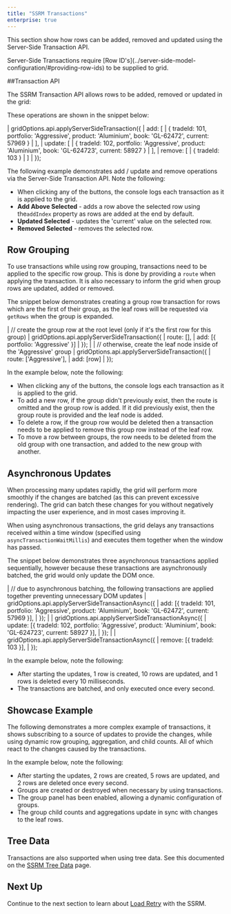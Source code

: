 ```yaml
---
title: "SSRM Transactions"
enterprise: true
---
```

This section show how rows can be added, removed and updated using the Server-Side Transaction API.

<note>
Server-Side Transactions require [Row ID's](../server-side-model-configuration/#providing-row-ids) to be supplied to grid.
</note>

##Transaction API

The SSRM Transaction API allows rows to be added, removed or updated in the grid:

<api-documentation source='grid-api/api.json' section='serverSideRowModel' names='["applyServerSideTransaction"]' ></api-documentation>

These operations are shown in the snippet below:

<snippet>
| gridOptions.api.applyServerSideTransaction({ 
|     add: [ 
|         { tradeId: 101, portfolio: 'Aggressive', product: 'Aluminium', book: 'GL-62472', current: 57969 }
|     ],
|     update: [
|         { tradeId: 102,  portfolio: 'Aggressive', product: 'Aluminium', book: 'GL-624723', current: 58927 }
|     ],
|     remove: [
|         { tradeId: 103 }
|     ]
| });
</snippet>

The following example demonstrates add / update and remove operations via the Server-Side Transaction API. Note the following:

- When clicking any of the buttons, the console logs each transaction as it is applied to the grid.
- **Add Above Selected** - adds a row above the selected row using the`addIndex` property as rows are added at the end by default.
- **Updated Selected** - updates the 'current' value on the selected row.
- **Removed Selected** - removes the selected row.

<GridExampleRunner title='Server-Side Transaction API' name='transactions-simple' type='generated' options='{ "enterprise": true, "exampleHeight": 615, "extras": ["alasql"], "modules": ["serverside"] }'></GridExampleRunner>

## Row Grouping

To use transactions while using row grouping, transactions need to be applied to the specific row group. This is done by providing a `route` when applying the transaction. It is also necessary to inform the grid when group rows are updated, added or removed.

The snippet below demonstrates creating a group row transaction for rows which are the first of their group, as the leaf rows will be requested via `getRows` when the group is expanded.

<snippet>
| // create the group row at the root level (only if it's the first row for this group)
| gridOptions.api.applyServerSideTransaction({
| 	route: [],
| 	add: [{ portfolio: 'Aggressive' }]
| });
| 
| // otherwise, create the leaf node inside of the 'Aggressive' group
| gridOptions.api.applyServerSideTransaction({
| 	route: ['Aggressive'],
| 	add: [row]
| });
</snippet>

In the example below, note the following:
 - When clicking any of the buttons, the console logs each transaction as it is applied to the grid.
 - To add a new row, if the group didn't previously exist, then the route is omitted and the group row is added. If it did previously exist, then the group route is provided and the leaf node is added.
 - To delete a row, if the group row would be deleted then a transaction needs to be applied to remove this group row instead of the leaf row.
 - To move a row between groups, the row needs to be deleted from the old group with one transaction, and added to the new group with another.

<GridExampleRunner title='Transactions With Groups' name='transactions-grouping' type='generated' options='{ "enterprise": true, "exampleHeight": 615, "extras": ["alasql"], "modules": ["serverside", "rowgrouping"] }'></GridExampleRunner>

## Asynchronous Updates

When processing many updates rapidly, the grid will perform more smoothly if the changes are batched (as this can prevent excessive rendering). The grid can batch these changes for you without negatively impacting the user experience, and in most cases improving it.

<api-documentation source='grid-api/api.json' section='serverSideRowModel' names='["applyServerSideTransactionAsync"]' ></api-documentation>

When using asynchronous transactions, the grid delays any transactions received within a time window (specified using `asyncTransactionWaitMillis`) and executes them together when the window has passed.

The snippet below demonstrates three asynchronous transactions applied sequentially, however because these transactions are asynchronously batched, the grid would only update the DOM once.

<snippet>
| // due to asynchronous batching, the following transactions are applied together preventing unnecessary DOM updates
| gridOptions.api.applyServerSideTransactionAsync({ 
|     add: [{ tradeId: 101, portfolio: 'Aggressive', product: 'Aluminium', book: 'GL-62472', current: 57969 }],
| });
|
| gridOptions.api.applyServerSideTransactionAsync({ 
|     update: [{ tradeId: 102,  portfolio: 'Aggressive', product: 'Aluminium', book: 'GL-624723', current: 58927 }],
| });
|
| gridOptions.api.applyServerSideTransactionAsync({ 
|     remove: [{ tradeId: 103 }],
| });
</snippet>

In the example below, note the following:
 - After starting the updates, 1 row is created, 10 rows are updated, and 1 rows is deleted every 10 milliseconds.
 - The transactions are batched, and only executed once every second.

<GridExampleRunner title='Asynchronous Example' name='transactions-async' type='generated' options='{ "enterprise": true, "exampleHeight": 615, "extras": ["alasql"], "modules": ["serverside"] }'></GridExampleRunner>

## Showcase Example

The following demonstrates a more complex example of transactions, it shows subscribing to a source of updates to provide the changes, while using dynamic row grouping, aggregation, and child counts. All of which react to the changes caused by the transactions.

In the example below, note the following:
 - After starting the updates, 2 rows are created, 5 rows are updated, and 2 rows are deleted once every second.
 - Groups are created or destroyed when necessary by using transactions.
 - The group panel has been enabled, allowing a dynamic configuration of groups.
 - The group child counts and aggregations update in sync with changes to the leaf rows.

<GridExampleRunner title='Showcase Example' name='transactions-showcase' type='generated' options='{ "enterprise": true, "exampleHeight": 670, "extras": ["alasql"], "modules": ["serverside"] }'></GridExampleRunner>

## Tree Data

Transactions are also supported when using tree data. See this documented on the [SSRM Tree Data](/server-side-model-tree-data/#transactions-with-tree-data) page.

## Next Up

Continue to the next section to learn about [Load Retry](/server-side-model-retry/) with the SSRM.
